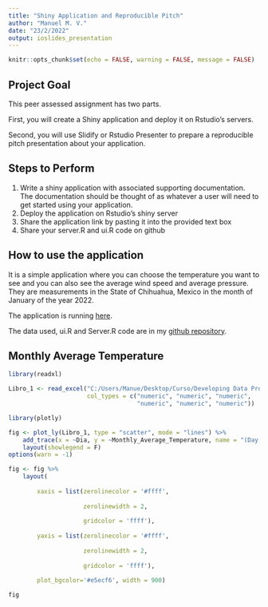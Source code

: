 ---
title: "Shiny Application and Reproducible Pitch"
author: "Manuel M. V."
date: "23/2/2022"
output: ioslides_presentation
---

```{r setup, include=FALSE}
knitr::opts_chunk$set(echo = FALSE, warning = FALSE, message = FALSE)
```

## Project Goal

This peer assessed assignment has two parts.

 First, you will create a Shiny application and deploy it on Rstudio's servers.
 
 Second, you will use Slidify or Rstudio Presenter to prepare a reproducible pitch presentation about your application.

## Steps to Perform

1. Write a shiny application with associated supporting documentation. The documentation should be thought of as whatever a user will need to get started using your application.
2. Deploy the application on Rstudio's shiny server
3. Share the application link by pasting it into the provided text box
4. Share your server.R and ui.R code on github

## How to use the application

It is a simple application where you can choose the temperature you want to see and you can also see the average wind speed and average pressure. They are measurements in the State of Chihuahua, Mexico in the month of January of the year 2022.

The application is running [here](https://manuelmv17.shinyapps.io/Shiny_Application/?_ga=2.155327294.427908903.1645661995-1239653917.1645661995).

The data used, ui.R and Server.R code are in my [github repository](https://github.com/ManuelMV17/Shiny-Application-and-Reproducible-Pitch).


## Monthly Average Temperature

```{r}
library(readxl)

Libro_1 <- read_excel("C:/Users/Manue/Desktop/Curso/Developing Data Products/Libro 1.xlsx", 
                      col_types = c("numeric", "numeric", "numeric", 
                                    "numeric", "numeric", "numeric"))
```

```{r, cache=TRUE, fig.align='center'}
library(plotly)

fig <- plot_ly(Libro_1, type = "scatter", mode = "lines") %>%
    add_trace(x = ~Dia, y = ~Monthly_Average_Temperature, name = "(Day, Temperature)") %>%
    layout(showlegend = F)
options(warn = -1)

fig <- fig %>%
    layout(
        
        xaxis = list(zerolinecolor = '#ffff',
                     
                     zerolinewidth = 2,
                     
                     gridcolor = 'ffff'),
        
        yaxis = list(zerolinecolor = '#ffff',
                     
                     zerolinewidth = 2,
                     
                     gridcolor = 'ffff'),
        
        plot_bgcolor='#e5ecf6', width = 900)

fig
```

